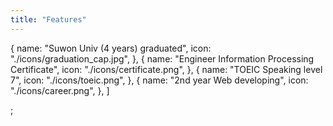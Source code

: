 ```yaml
---
title: "Features"
---
```


  {
    name: "Suwon Univ (4 years) graduated",
    icon: "./icons/graduation_cap.jpg",
  },
  {
    name: "Engineer Information Processing Certificate",
    icon: "./icons/certificate.png",
  },
  {
    name: "TOEIC Speaking level 7",
    icon: "./icons/toeic.png",
  },
  {
    name: "2nd year Web developing",
    icon: "./icons/career.png",
  },
]

;
